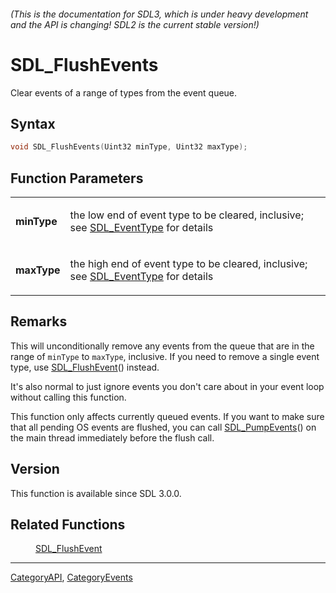 ====== (This is the documentation for SDL3, which is under heavy development and the API is changing! SDL2 is the current stable version!) ======
= SDL_FlushEvents =

Clear events of a range of types from the event queue.

== Syntax ==

<syntaxhighlight lang='c'>
void SDL_FlushEvents(Uint32 minType, Uint32 maxType);
</syntaxhighlight>

== Function Parameters ==

{|
|'''minType'''
|the low end of event type to be cleared, inclusive; see [[SDL_EventType]] for details
|-
|'''maxType'''
|the high end of event type to be cleared, inclusive; see [[SDL_EventType]] for details
|}

== Remarks ==

This will unconditionally remove any events from the queue that are in the
range of <code>minType</code> to <code>maxType</code>, inclusive. If you
need to remove a single event type, use [[SDL_FlushEvent]]() instead.

It's also normal to just ignore events you don't care about in your event
loop without calling this function.

This function only affects currently queued events. If you want to make
sure that all pending OS events are flushed, you can call
[[SDL_PumpEvents]]() on the main thread immediately before the flush call.

== Version ==

This function is available since SDL 3.0.0.

== Related Functions ==

:[[SDL_FlushEvent]]

----
[[CategoryAPI]], [[CategoryEvents]]


